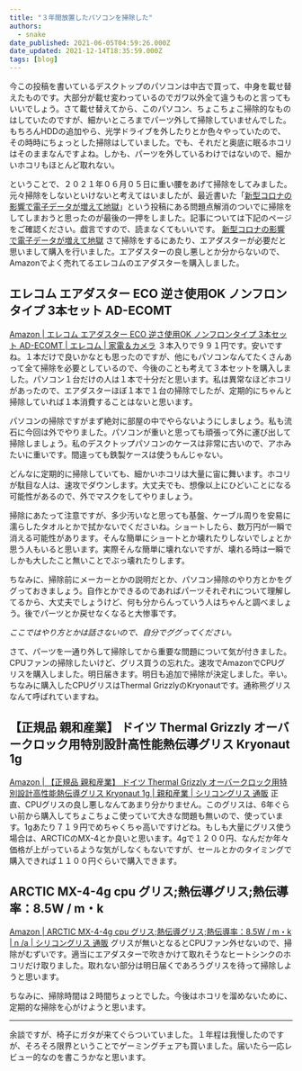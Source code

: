 ```yaml
---
title: "３年間放置したパソコンを掃除した"
authors:
  - snake
date_published: 2021-06-05T04:59:26.000Z
date_updated: 2021-12-14T18:35:59.000Z
tags: [blog]
---
```


今この投稿を書いているデスクトップのパソコンは中古で買って、中身を載せ替えたものです。大部分が載せ変わっているのでガワ以外全て違うものと言ってもいいでしょう。さて載せ替えてから、このパソコン、ちょこちょこ掃除的なものはしていたのですが、細かいところまでパーツ外して掃除していませんでした。もちろんHDDの追加やら、光学ドライブを外したりとか色々やっていたので、その時時にちょっとした掃除はしていました。でも、それだと奥底に眠るホコリはそのままなんですよね。しかも、パーツを外しているわけではないので、細かいホコリもほとんど取れない。

ということで、２０２１年０６月０５日に重い腰をあげて掃除をしてみました。元々掃除をしないといけないと考えてはいましたが、最近書いた「[新型コロナの影響で電子データが増えて地獄](/covid-19-caused-an-increase-in-electronic-data/)」という投稿にある問題点解消のついでに掃除をしてしまおうと思ったのが最後の一押をしました。記事については下記のページをご確認ください。戯言ですので、読まなくてもいいです。
[新型コロナの影響で電子データが増えて地獄](/covid-19-caused-an-increase-in-electronic-data/)
さて掃除をするにあたり、エアダスターが必要だと思いまして購入を行いました。エアダスターの良し悪しとか分からないので、Amazonでよく売れてるエレコムのエアダスターを購入しました。

## エレコム エアダスター ECO 逆さ使用OK ノンフロンタイプ 3本セット AD-ECOMT
[Amazon | エレコム エアダスター ECO 逆さ使用OK ノンフロンタイプ 3本セット AD-ECOMT | エレコム | 家電＆カメラ](https://amzn.to/3cm23KV)
３本入りで９９１円です。安いですね。１本だけで良いかなとも思ったのですが、他にもパソコンなんてたくさんあって全て掃除を必要としているので、今後のことも考えて３本セットを購入しました。パソコン１台だけの人は１本で十分だと思います。私は異常なほどホコリがあったので、エアダスターほぼ１本で１台の掃除でしたが、定期的にちゃんと掃除していれば１本消費することはないと思います。

パソコンの掃除ですがまず絶対に部屋の中でやらないようにしましょう。私も流石に今回は外でやりました。パソコンが重いと思っても頑張って外に運び出して掃除しましょう。私のデスクトップパソコンのケースは非常に古いので、アホみたいに重いです。間違っても鉄製ケースは使うもんじゃない。

どんなに定期的に掃除していても、細かいホコリは大量に宙に舞います。ホコリが駄目な人は、速攻でダウンします。大丈夫でも、想像以上にひどいことになる可能性があるので、外でマスクをしてやりましょう。

掃除にあたって注意ですが、多少汚いなと思っても基盤、ケーブル周りを安易に濡らしたタオルとかで拭かないでくださいね。ショートしたら、数万円が一瞬で消える可能性があります。そんな簡単にショートとか壊れたりしないでしょとか思う人もいると思います。実際そんな簡単に壊れないですが、壊れる時は一瞬でしかも大したこと無いことでぶっ壊れたりします。

ちなみに、掃除前にメーカーとかの説明だとか、パソコン掃除のやり方とかをググっておきましょう。自作とかできるのであればパーツそれぞれについて理解してるから、大丈夫でしょうけど、何も分からんっていう人はちゃんと調べましょう。後でパーツとか戻せなくなると大惨事です。

*ここではやり方とかは話さないので、自分でググってください。*

さて、パーツを一通り外して掃除してから重要な問題について気が付きました。CPUファンの掃除したいけど、グリス買うの忘れた。速攻でAmazonでCPUグリスを購入しました。明日届きます。明日も追加で掃除が決定しました。辛い。ちなみに購入したCPUグリスはThermal GrizzlyのKryonautです。通称熊グリスなんて呼ばれていますね。

## 【正規品 親和産業】 ドイツ Thermal Grizzly オーバークロック用特別設計高性能熱伝導グリス Kryonaut 1g
[Amazon | 【正規品 親和産業】 ドイツ Thermal Grizzly オーバークロック用特別設計高性能熱伝導グリス Kryonaut 1g | 親和産業 | シリコングリス 通販](https://amzn.to/3imVgUW)
正直、CPUグリスの良し悪しなんてあまり分かりません。このグリスは、6年ぐらい前から購入してちょこちょこ使っていて大きな問題も無いので、使っています。1gあたり７１９円でめちゃくちゃ高いですけどね。もしも大量にグリス使う場合は、ARCTICのMX-4とか良いと思います。4gで１２００円、なんだか年々価格が上がっているような気がしなくもないですが、セールとかのタイミングで購入できれば１１００円ぐらいで購入できます。

## ARCTIC MX-4-4g cpu グリス;熱伝導グリス;熱伝導率：8.5W / m・k 
[Amazon | ARCTIC MX-4-4g cpu グリス;熱伝導グリス;熱伝導率：8.5W / m・k | n /a | シリコングリス 通販](https://amzn.to/3v2svQl)
グリスが無いとなるとCPUファン外せないので、掃除がむずいです。適当にエアダスターで吹きかけて取れそうなヒートシンクのホコリだけ取りました。取れない部分は明日届くであろうグリスを待って掃除しようと思います。

ちなみに、掃除時間は２時間ちょっとでした。今後はホコリを溜めないために、定期的な掃除を心がけようと思います。

---

余談ですが、椅子にガタが来てぐらついていました。１年程は我慢したのですが、そろそろ限界ということでゲーミングチェアも買いました。届いたら一応レビュー的なのを書こうかなと思います。
